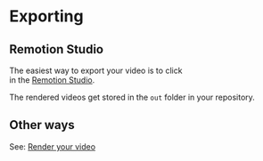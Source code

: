 # Exporting


## Remotion Studio

<div style={{ display: "flex", flexDirection: "row", alignItems: "center" }}>
  <div> The easiest way to export your video is to click </div>
  <RenderButton /> <div>
    in the <a href="/docs/studio">Remotion Studio</a>.
  </div>
</div>

The rendered videos get stored in the `out` folder in your repository.

## Other ways

See: [Render your video](/docs/render)
